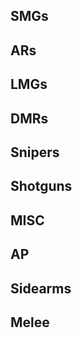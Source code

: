 
## SMGs

<WeaponTable weaponType="SMG" />

## ARs

<WeaponTable weaponType="AR" />

## LMGs

<WeaponTable weaponType="LMG" />

## DMRs

<WeaponTable weaponType="DMR" />

## Snipers

<WeaponTable weaponType="SR" />

## Shotguns

<WeaponTable weaponType="SG" />

## MISC

<WeaponTable weaponType="MISC" />

## AP

<WeaponTable weaponType="AP" />

## Sidearms

<WeaponTable weaponClass="Sidearm" />

## Melee

<WeaponTable weaponClass="Melee" />